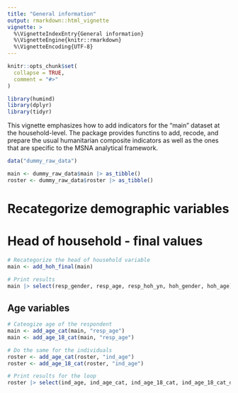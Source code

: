 ```yaml
---
title: "General information"
output: rmarkdown::html_vignette
vignette: >
  %\VignetteIndexEntry{General information}
  %\VignetteEngine{knitr::rmarkdown}
  %\VignetteEncoding{UTF-8}
---
```


```r
knitr::opts_chunk$set(
  collapse = TRUE,
  comment = "#>"
)
```


```r
library(humind)
library(dplyr)
library(tidyr)
```

This vignette emphasizes how to add indicators for the "main" dataset at the household-level. The package provides functins to add, recode, and prepare the usual humanitarian composite indicators as well as the ones that are specific to the MSNA analytical framework.

```r
data("dummy_raw_data")
```


```r
main <- dummy_raw_data$main |> as_tibble()
roster <- dummy_raw_data$roster |> as_tibble()
```


# Recategorize demographic variables

# Head of household - final values

```r
# Recategorize the head of household variable
main <- add_hoh_final(main)

# Print results
main |> select(resp_gender, resp_age, resp_hoh_yn, hoh_gender, hoh_age) |> drop_na()

```


## Age variables

```r
# Cateogize age of the respondent
main <- add_age_cat(main, "resp_age")
main <- add_age_18_cat(main, "resp_age")

# Do the same for the individuals
roster <- add_age_cat(roster, "ind_age")
roster <- add_age_18_cat(roster, "ind_age")

# Print results for the loop
roster |> select(ind_age, ind_age_cat, ind_age_18_cat, ind_age_18_cat_d)

```

